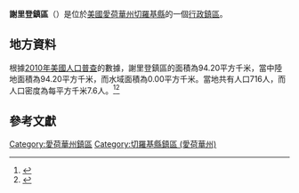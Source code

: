 {{noteTA
|G1=USState
|G2=地名
|G3=Unit
}}
{{Infobox settlement
|official_name            = 謝里登鎮區
|native_name = Sheridan Township
|settlement_type          = [[行政鎮區|行政鎮區]]
|image_skyline            = 
|imagesize                = 
|image_map                = Map highlighting Sheridan Township, Cherokee County, Iowa.svg
|mapsize                  = 250px
|pushpin_map  =USA Iowa
|pushpin_label = 謝里登鎮區
|pushpin_label_position   = top
|pushpin_map_caption      = 謝里登鎮區在愛荷華州的位置
|subdivision_type         = [[世界政區索引|國家]]
|subdivision_type1        = [[美国州份|州份]]
|subdivision_type2        = [[愛荷華州行政区划|縣]]
|subdivision_name         = [[美国|美国]]
|subdivision_name1        = [[愛荷華州|愛荷華州]]
|subdivision_name2        = [[切羅基縣_(愛荷華州)|切羅基縣]]
|elevation_ft             = 144
|elevation_m              = 440
|timezone                 = [[北美中部時區|北美中部時區]]
|area_total_km2           = 94.20
|area_land_km2            = 94.20
|area_water_km2           = 0.00
|area_total_sq_mi         = 
|area_land_sq_mi          = 
|area_water_sq_mi         = 
|population_as_of         = [[2010年美國人口普查|2010]]
|population_footnotes     = 
|population_total         = 716
|population_density_km2   = auto
|population_density_sq_mi = auto
|utc_offset               = -6
|coordinates              = {{coord|42|47|10|N|95|41|28|W|type:city_region:US-AL_source:GNS-enwiki|display=inline,title}}
| coor_pinpoint           = 
| coordinates_footnotes   = 
|timezone_DST             = CDT
|utc_offset_DST           = -5
|postal_code_type         = [[美國郵區編號|郵區編號]]
|postal_code              = 
|area_code                = {{link-en|电话区号712|Area code 712|712}}
|blank_name = [[地名信息系统|GNIS ID]]
|blank_info = 468692
}}
'''謝里登鎮區'''（{{lang-en|Sheridan Township}}）是位於[[美國|美國]][[愛荷華州|愛荷華州]][[切羅基縣_(愛荷華州)|切羅基縣]]的一個[[行政鎮區|行政鎮區]]。

== 地方資料 ==
根據[[2010年美國人口普查|2010年美國人口普查]]的數據，謝里登鎮區的面積為94.20平方千米，當中陸地面積為94.20平方千米，而水域面積為0.00平方千米。當地共有人口716人，而人口密度為每平方千米7.6人。<ref name="GR8">{{cite web|url=http://factfinder2.census.gov|publisher=[[美国人口调查局|美国人口调查局]]|accessdate=2011-05-14|title=American FactFinder|archive-date=2013-09-11|archive-url=https://web.archive.org/web/20130911234518/http://factfinder2.census.gov/|dead-url=no}}</ref><ref>{{cite web|url=https://www.citypopulation.de/en/usa/iowa/admin/|title=USA: Iowa (Counties and Townships) - City Population}}</ref>

== 參考文獻 ==
{{reflist}}

{{切羅基縣 (愛荷華州)}}

{{DEFAULTSORT:Sheridan Township}}
[[Category:愛荷華州鎮區|Category:愛荷華州鎮區]]
[[Category:切羅基縣鎮區_(愛荷華州)|Category:切羅基縣鎮區 (愛荷華州)]]

{{Iowa-geo-stub}}